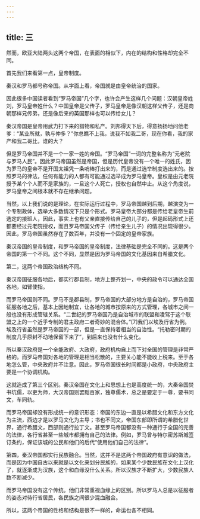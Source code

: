 ```yaml
---
---
---
```

title: 三
---



然而，欧亚大陆两头这两个帝国，在表面的相似下，内在的结构和性格却完全不同。

首先我们来看第一点，皇帝制度。

秦汉和罗马都号称帝国。从字面上看，帝国就是由皇帝统治的国家。

因此很多中国读者看到“罗马帝国”几个字，也许会产生这样几个问题：汉朝皇帝姓刘，罗马皇帝姓什么？中国皇帝是父传子，罗马皇帝是像汉朝这样父传子，还是商朝那样兄传弟，还是像后来的英国那样也可以传给女儿？

秦汉帝国是皇帝用武力打下来的猎物和私产。刘邦得天下后，得意扬扬地问他老爹：“某业所就，孰与仲多？”你总瞧不上我，说我不如我二哥，现在你看，我的家产和我二哥比，谁的大？

但是罗马帝国并不是一个一家一姓的帝国。“罗马帝国”一词的完整名称为“元老院与罗马人民”。因此罗马帝国虽然是帝国，但是历代皇帝没有一个唯一的姓氏，因为罗马的皇帝不是开国太祖凭一条哨棒打出来的，而是通过选举制度选出来的。按照罗马的律法，任何有能力的人都有可能通过选举成为罗马皇帝。皇权是由元老院授予某个个人而不是家族的，一旦这个人死亡，授权也自然中止。从这个角度说，罗马皇帝之间根本就不存在继承问题。

当然，以上我们说的是理论，在实际运行过程中，罗马帝国越到后期，越演变为一个专制政体，选举大多数情况下只是个形式。罗马皇帝大部分都是传给老皇帝生前选定的接班人，因此，事实上也有父亲直接传给自己的儿子的，但是起码形式上还都要经过元老院授权，而且罗马帝国父传子（传给亲生儿子）的情况出现得很少。因此，罗马帝国虽然存在了数百年，并没有一个固定的皇帝家族。

秦汉帝国的皇帝制度，和罗马帝国的皇帝制度，法律基础是完全不同的。这是两个帝国的第一个不同。这个不同，显然是因为罗马帝国的文化基因来自希腊文化。

第二，这两个帝国政治结构不同。

秦汉帝国征服各地后，都实行郡县制，地方上整齐划一，中央的政令可以通达全国各地，如臂使指。

而罗马帝国则不同。罗马不是郡县制，罗马帝国的大部分地方是自治的，罗马帝国征服各地之后，基本上因地制宜，让各地的城市按原来的方式管理，各城市之间一般也没有形成管辖关系。“二世纪的罗马帝国乃是自治城市的联盟和凌驾于这个联盟之上的一个近乎专制的君主政府二者奇妙的混合体。”[7]我们以埃及行省为例。埃及行省虽然是罗马帝国的一部，但是一直保持着相当的自治性。“托勒密时期的制度几乎原封不动地保留下来了”，到后来也没有什么变化。

所以秦汉政府是一个全能政府、大政府，政府机构自上而下对全国的管理是非常严格的。而罗马帝国对各地的管理是相当松散的，主要关心能不能收上税来。至于各地怎么管，中央政府并不注意。因此，罗马帝国很长时间都是小政府，中央政府主要是一个协调机构。

这就造成了第三个区别。秦汉帝国在文化上和思想上也是高度统一的，大秦帝国焚书坑儒，以吏为师，大汉帝国则罢黜百家，独尊儒术，总之是要定于一尊，要书同文，车同轨。

而罗马帝国却没有形成统一的意识形态：帝国的东边一直是以希腊文化和东方文化为主流，西边才是以罗马文化为主导；书也不同文，帝国东部即所谓的希腊化世界，通行希腊文，西部则通行拉丁文。甚至罗马帝国都没有一种通行于全国的完善的法律，各行省甚至一些城市都拥有自己的法律。例如，罗马曾与特尔密苏斯城签订条约，保证该城的公民和他们的后代“使用他们自己的法律”。

第四，秦汉帝国都实行民族融合。当然，这并不是这两个帝国政府有意识的做法，而是因为中国自古以来就是以文化来划分民族的，如果某个少数民族在文化上汉化了，就逐渐成为汉族，这个和血缘没什么关系。所以汉族才不断扩大，少数民族人数不断减少。

而罗马帝国没有这个传统。他们非常重视血缘上的区别。所以罗马人总是以征服者的姿态对待行省居民，各民族之间很少混血融合。

所以，这两个帝国的性格和结构是很不一样的，命运也各不相同。